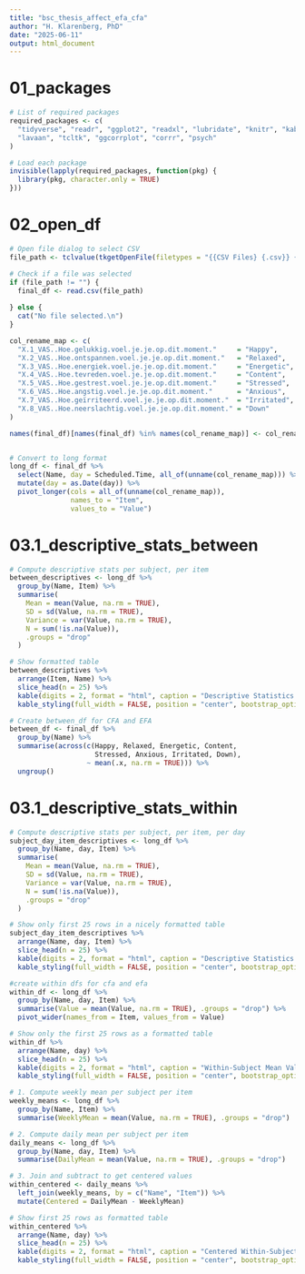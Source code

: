 ```yaml
---
title: "bsc_thesis_affect_efa_cfa"
author: "H. Klarenberg, PhD"
date: "2025-06-11"
output: html_document
---
```


# 01_packages

```r
# List of required packages
required_packages <- c(
  "tidyverse", "readr", "ggplot2", "readxl", "lubridate", "knitr", "kableExtra",
  "lavaan", "tcltk", "ggcorrplot", "corrr", "psych"
)

# Load each package
invisible(lapply(required_packages, function(pkg) {
  library(pkg, character.only = TRUE)
}))
```

# 02_open_df

```r
# Open file dialog to select CSV
file_path <- tclvalue(tkgetOpenFile(filetypes = "{{CSV Files} {.csv}} {{All files} *}"))

# Check if a file was selected
if (file_path != "") {
  final_df <- read.csv(file_path)
  
} else {
  cat("No file selected.\n")
}

col_rename_map <- c(
  "X.1_VAS..Hoe.gelukkig.voel.je.je.op.dit.moment."     = "Happy",
  "X.2_VAS..Hoe.ontspannen.voel.je.je.op.dit.moment."   = "Relaxed",
  "X.3_VAS..Hoe.energiek.voel.je.je.op.dit.moment."     = "Energetic",
  "X.4_VAS..Hoe.tevreden.voel.je.je.op.dit.moment."     = "Content",
  "X.5_VAS..Hoe.gestrest.voel.je.je.op.dit.moment."     = "Stressed",
  "X.6_VAS..Hoe.angstig.voel.je.je.op.dit.moment."      = "Anxious",
  "X.7_VAS..Hoe.geïrriteerd.voel.je.je.op.dit.moment."  = "Irritated",
  "X.8_VAS..Hoe.neerslachtig.voel.je.je.op.dit.moment." = "Down"
)

names(final_df)[names(final_df) %in% names(col_rename_map)] <- col_rename_map[names(final_df)[names(final_df) %in% names(col_rename_map)]]


# Convert to long format
long_df <- final_df %>%
  select(Name, day = Scheduled.Time, all_of(unname(col_rename_map))) %>%
  mutate(day = as.Date(day)) %>%
  pivot_longer(cols = all_of(unname(col_rename_map)),
               names_to = "Item",
               values_to = "Value")


```

# 03.1_descriptive_stats_between

```r
# Compute descriptive stats per subject, per item
between_descriptives <- long_df %>%
  group_by(Name, Item) %>%
  summarise(
    Mean = mean(Value, na.rm = TRUE),
    SD = sd(Value, na.rm = TRUE),
    Variance = var(Value, na.rm = TRUE),
    N = sum(!is.na(Value)),
    .groups = "drop"
  )

# Show formatted table
between_descriptives %>%
  arrange(Item, Name) %>%
  slice_head(n = 25) %>%
  kable(digits = 2, format = "html", caption = "Descriptive Statistics (First 25 Rows)") %>%
  kable_styling(full_width = FALSE, position = "center", bootstrap_options = c("striped", "hover"))

# Create between_df for CFA and EFA
between_df <- final_df %>%
  group_by(Name) %>%
  summarise(across(c(Happy, Relaxed, Energetic, Content,
                     Stressed, Anxious, Irritated, Down), 
                   ~ mean(.x, na.rm = TRUE))) %>%
  ungroup()
```

# 03.1_descriptive_stats_within

```r

# Compute descriptive stats per subject, per item, per day
subject_day_item_descriptives <- long_df %>%
  group_by(Name, day, Item) %>%
  summarise(
    Mean = mean(Value, na.rm = TRUE),
    SD = sd(Value, na.rm = TRUE),
    Variance = var(Value, na.rm = TRUE),
    N = sum(!is.na(Value)),
    .groups = "drop"
  )

# Show only first 25 rows in a nicely formatted table
subject_day_item_descriptives %>%
  arrange(Name, day, Item) %>%
  slice_head(n = 25) %>%
  kable(digits = 2, format = "html", caption = "Descriptive Statistics by Participant, Day, and Item (First 25 Rows)") %>%
  kable_styling(full_width = FALSE, position = "center", bootstrap_options = c("striped", "hover"))

#create within dfs for cfa and efa
within_df <- long_df %>%
  group_by(Name, day, Item) %>%
  summarise(Value = mean(Value, na.rm = TRUE), .groups = "drop") %>%
  pivot_wider(names_from = Item, values_from = Value)

# Show only the first 25 rows as a formatted table
within_df %>%
  arrange(Name, day) %>%
  slice_head(n = 25) %>%
  kable(digits = 2, format = "html", caption = "Within-Subject Mean Values (First 25 Rows)") %>%
  kable_styling(full_width = FALSE, position = "center", bootstrap_options = c("striped", "hover"))

# 1. Compute weekly mean per subject per item
weekly_means <- long_df %>%
  group_by(Name, Item) %>%
  summarise(WeeklyMean = mean(Value, na.rm = TRUE), .groups = "drop")

# 2. Compute daily mean per subject per item
daily_means <- long_df %>%
  group_by(Name, day, Item) %>%
  summarise(DailyMean = mean(Value, na.rm = TRUE), .groups = "drop")

# 3. Join and subtract to get centered values
within_centered <- daily_means %>%
  left_join(weekly_means, by = c("Name", "Item")) %>%
  mutate(Centered = DailyMean - WeeklyMean)

# Show first 25 rows as formatted table
within_centered %>%
  arrange(Name, day) %>%
  slice_head(n = 25) %>%
  kable(digits = 2, format = "html", caption = "Centered Within-Subject Daily Values (First 25 Rows)") %>%
  kable_styling(full_width = FALSE, position = "center", bootstrap_options = c("striped", "hover"))

```
